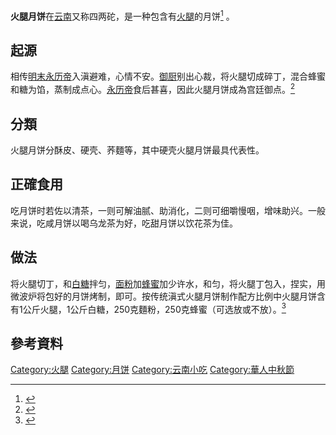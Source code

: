 '''火腿月饼'''在[[云南|云南]]又称四两砣，是一种包含有[[火腿|火腿]]的月饼<ref>{{cite book|title=实用面点小吃|year=1998|publisher=陕西科学技术出版社|location=西安|isbn=9787536920446}}</ref> 。

== 起源 ==
相传[[明末|明末]][[永历帝|永历帝]]入滇避难，心情不安。[[御厨|御厨]]别出心裁，将火腿切成碎丁，混合蜂蜜和糖为馅，蒸制成点心。[[永历帝|永历帝]]食后甚喜，因此火腿月饼成為宫廷御点。<ref>{{cite book|title=昆明市志|year=1997|publisher=人民出版社|volume=5}}</ref> 

== 分類 ==
火腿月饼分酥皮、硬壳、荞麵等，其中硬壳火腿月饼最具代表性。

== 正確食用 ==
吃月饼时若佐以清茶，一则可解油腻、助消化，二则可细嚼慢咽，增味助兴。一般来说，吃咸月饼以喝乌龙茶为好，吃甜月饼以饮花茶为佳。
== 做法 ==
将火腿切丁，和[[白糖|白糖]]拌匀，[[面粉|面粉]]加[[蜂蜜|蜂蜜]]加少许水，和匀，将火腿丁包入，捏实，用微波炉将包好的月饼烤制，即可。按传统滇式火腿月饼制作配方比例中火腿月饼含有1公斤火腿，1公斤白糖，250克麵粉，250克蜂蜜（可选放或不放）。<ref>{{cite book|title=玉溪市|year=1998|publisher=中国城市出版社|isbn=9787507409000}}</ref>

== 參考資料 ==
{{reflist}}

[[Category:火腿|Category:火腿]]
[[Category:月饼|Category:月饼]]
[[Category:云南小吃|Category:云南小吃]]
[[Category:華人中秋節|Category:華人中秋節]]
